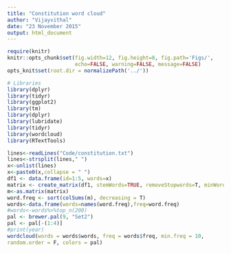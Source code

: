 ```yaml
---
title: "Constitution word cloud"
author: "Vijayvithal"
date: "23 November 2015"
output: html_document
---
```


```r

require(knitr)
knitr::opts_chunk$set(fig.width=12, fig.height=8, fig.path='Figs/',
                      echo=FALSE, warning=FALSE, message=FALSE)
opts_knit$set(root.dir = normalizePath('../'))

# Libraries
library(dplyr)
library(tidyr)
library(ggplot2)
library(tm)
library(dplyr)
library(lubridate)
library(tidyr)
library(wordcloud)
library(RTextTools)

lines<-readLines("Code/constitution.txt")
lines<-strsplit(lines," ")
x<-unlist(lines)
x<-paste0(x,collapse = " ")
df1 <- data.frame(id=1:5, words=x)
matrix <- create_matrix(df1, stemWords=TRUE, removeStopwords=T, minWordLength=4)
m<-as.matrix(matrix)
word.freq <- sort(colSums(m), decreasing = T)
words<-data.frame(words=names(word.freq),freq=word.freq)
#words<-words%>%top_n(200)
pal <- brewer.pal(9, "Set2")
pal <- pal[-(1:4)]
#print(year)
wordcloud(words = words$words, freq = words$freq, min.freq = 10,
random.order = F, colors = pal)
```
